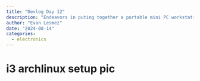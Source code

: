 ```yaml
---
title: "Devlog Day 12"
description: "Endeavors in puting together a portable mini PC workstation" 
author: "Evan Lesmez"
date: "2024-08-14"
categories:
  - electronics
---
```

# i3 archlinux setup pic
